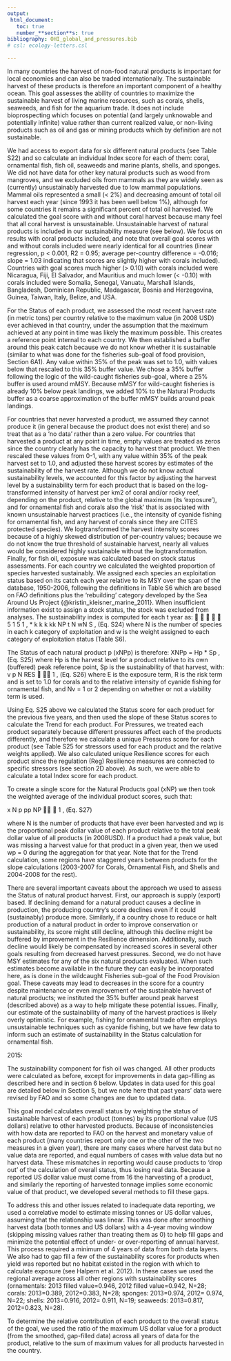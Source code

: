 ```yaml
---
output:
 html_document:
   toc: true
   number_**section**s: true
bibliography: OHI_global_and_pressures.bib
# csl: ecology-letters.csl

---
```


In many countries the harvest of non-food natural products is important for local economies and can also be traded internationally. The sustainable harvest of these products is therefore an important component of a healthy ocean. This goal assesses the ability of countries to maximize the sustainable harvest of living marine resources, such as corals, shells, seaweeds, and fish for the aquarium trade. It does not include bioprospecting which focuses on potential (and largely unknowable and potentially infinite) value rather than current realized value, or non-living products such as oil and gas or mining products which by definition are not sustainable.

We had access to export data for six different natural products (see Table S22) and so calculate an individual Index score for each of them: coral, ornamental fish, fish oil, seaweeds and marine plants, shells, and sponges. We did not have data for other key natural products such as wood from mangroves, and we excluded oils from mammals as they are widely seen as (currently) unsustainably harvested due to low mammal populations. Mammal oils represented a small (< 2%) and decreasing  amount of total oil harvest each year (since 1993 it has been well below 1%), although for some countries it remains a significant percent of total oil harvested. We calculated the goal score with and without coral harvest because many feel that all coral harvest is unsustainable. Unsustainable harvest of natural products is included in our sustainability measure (see below). We focus on results with coral products included, and note that overall goal scores with and without corals included were nearly identical for all countries (linear regression, p < 0.001, R2 = 0.95; average per-country difference = -0.016; slope = 1.03 indicating that scores are slightly higher with corals included). Countries with goal scores much higher (> 0.10) with corals included were Nicaragua, Fiji, El Salvador, and Mauritius and much lower (< -0.10) with corals included were Somalia, Senegal, Vanuatu, Marshall Islands, Bangladesh, Dominican Republic, Madagascar, Bosnia and Herzegovina, Guinea, Taiwan, Italy, Belize, and USA.

For the Status of each product, we assessed the most recent harvest rate (in metric tons) per country relative to the maximum value (in 2008 USD) ever achieved in that country, under the assumption that the maximum achieved at any point in time was likely the maximum possible. This creates a reference point internal to each country. We then established a buffer around this peak catch because we do not know whether it is sustainable (similar to what was done for the fisheries sub-goal of food provision, Section 6A1). Any value within 35% of the peak was set to 1.0, with values below that rescaled to this 35% buffer value. We chose a 35% buffer following the logic of the wild-caught fisheries sub-goal, where a 25% buffer is used around mMSY. Because mMSY for wild-caught fisheries is already 10% below peak landings, we added 10% to the Natural Products buffer as a coarse approximation of the buffer mMSY builds around peak landings.

For countries that never harvested a product, we assumed they cannot produce it (in general because the product does not exist there) and so treat that as a ‘no data’ rather than a zero value. For countries that harvested a product at any point in time, empty values are treated as zeros since the country clearly has the capacity to harvest that product. We then rescaled these values from 0-1, with any value within 35% of the peak harvest set to 1.0, and adjusted these harvest scores by estimates of the sustainability of the harvest rate. Although we do not know actual sustainability levels, we accounted for this factor by adjusting the harvest level by a sustainability term for each product that is based on the log-transformed intensity of harvest per km2 of coral and/or rocky reef, depending on the product, relative to the global maximum (its ‘exposure’), and for ornamental fish and corals also the ‘risk’ that is associated with known unsustainable harvest practices (i.e., the intensity of cyanide fishing for ornamental fish, and any harvest of corals since they are CITES protected species). We logtransformed the harvest intensity scores because of a highly skewed distribution of per-country values; because we do not know the true threshold of sustainable harvest, nearly all values would be considered highly sustainable without the logtransformation. Finally, for fish oil, exposure was calculated based on stock status assessments. For each country we calculated the weighted proportion of species harvested sustainably. We assigned each species an exploitation status based on its catch each year relative to its MSY over the span of the database, 1950-2006, following the definitions in Table S6 which are based on FAO definitions plus the ‘rebuilding’ category developed by the Sea Around Us Project {@kristin_kleisner_marine_2011}. When insufficient information exist to assign a stock status, the stock was excluded from analyses. The sustainability index is computed for each t year as:
􀂦 􀂦 􀀠 􀀠 􀀠 5 1 5 1 , * k k k kk NP t N wN S , (Eq. S24)
where N is the number of species in each k category of exploitation and w is the weight assigned to each category of exploitation status (Table S6).

The Status of each natural product p (xNPp) is therefore: XNPp = Hp * Sp , (Eq. S25) where Hp is the harvest level for a product relative to its own (buffered) peak reference point, Sp is the sustainability of that harvest, with: v p N RES 􀀎 􀀐􀀠 1 , (Eq. S26) where E is the exposure term, R is the risk term and is set to 1.0 for corals and to the relative intensity of cyanide fishing for ornamental fish, and Nv = 1 or 2 depending on whether or not a viability term is used.

Using Eq. S25 above we calculated the Status score for each product for the previous five years, and then used the slope of these Status scores to calculate the Trend for each product. For Pressures, we treated each product separately because different pressures affect each of the products differently, and therefore we calculate a unique Pressures score for each product (see Table S25 for stressors used for each product and the relative weights applied). We also calculated unique Resilience scores for each product since the regulation (Reg) Resilience measures are connected to specific stressors (see section 2D above). As such, we were able to calculate a total Index score for each product.

To create a single score for the Natural Products goal (xNP) we then took the weighted average of the individual product scores, such that:

x
N
p
pp
NP
􀂦􀀠
􀀠 1 , (Eq. S27)

where N is the number of products that have ever been harvested and wp is the proportional peak dollar value of each product relative to the total peak dollar value of all products (in 2008USD). If a product had a peak value, but was missing a harvest value for that product in a given year, then we used wp = 0 during the aggregation for that year. Note that for the Trend calculation, some regions have staggered years between products for the slope calculations (2003-2007 for Corals, Ornamental Fish, and Shells and 2004-2008 for the rest).

There are several important caveats about the approach we used to assess the Status of natural product harvest. First, our approach is supply (export) based. If declining demand for a natural product causes a decline in production, the producing country’s score declines even if it could (sustainably) produce more. Similarly, if a country chose to reduce or halt production of a natural product in order to improve conservation or sustainability, its score might still decline, although this decline might be buffered by improvement in the Resilience dimension. Additionally, such decline would likely be compensated by increased scores in several other goals resulting from decreased harvest pressures. Second, we do not have MSY estimates for any of the six natural products evaluated. When such estimates become available in the future they can easily be incorporated here, as is done in the wildcaught Fisheries sub-goal of the Food Provision goal. These caveats may lead to decreases in the score for a country despite maintenance or even improvement of the sustainable harvest of natural products; we instituted the 35% buffer around peak harvest (described above) as a way to help mitigate these potential issues. Finally, our estimate of the sustainability of many of the harvest practices is likely overly optimistic. For example, fishing for ornamental trade often employs unsustainable techniques such as cyanide fishing, but we have few data to inform such an estimate of sustainability in the Status calculation for ornamental fish.

2015:

The sustainability component for fish oil was changed. All other products were calculated as before, except for improvements in data gap-filling as described here and in section 6 below. Updates in data used for this goal are detailed below in Section 5, but we note here that past years’ data were revised by FAO and so some changes are due to updated data.

This goal model calculates overall status by weighting the status of sustainable harvest of each product (tonnes) by its proportional value (US dollars) relative to other harvested products. Because of inconsistencies with how data are reported to FAO on the harvest and monetary value of each product (many countries report only one or the other of the two measures in a given year), there are many cases where harvest data but no value data are reported, and equal numbers of cases with value data but no harvest data. These mismatches in reporting would cause products to ‘drop out’ of the calculation of overall status, thus losing real data. Because a reported US dollar value must come from 16 the harvesting of a product, and similarly the reporting of harvested tonnage implies some economic value of that product, we developed several methods to fill these gaps.

To address this and other issues related to inadequate data reporting, we used a correlative model to estimate missing tonnes or US dollar values, assuming that the relationship was linear. This was done after smoothing harvest data (both tonnes and US dollars) with a 4-year moving window (skipping missing values rather than treating them as 0) to help fill gaps and minimize the potential effect of under- or over-reporting of annual harvest. This process required a minimum of 4 years of data from both data layers. We also had to gap fill a few of the sustainability scores for products when yield was reported but no habitat existed in the region with which to calculate exposure (see Halpern et al. 2012). In these cases we used the regional average across all other regions with sustainability scores (ornamentals: 2013 filled value=0.946, 2012 filled value=0.942, N=28; corals: 2013=0.389, 2012=0.383, N=28; sponges: 2013=0.974, 2012= 0.974, N=22; shells: 2013=0.916, 2012= 0.911, N=19; seaweeds: 2013=0.817, 2012=0.823, N=28).

To determine the relative contribution of each product to the overall status of the goal, we used the ratio of the maximum US dollar value for a product (from the smoothed, gap-filled data) across all years of data for the product, relative to the sum of maximum values for all products harvested in the country.
